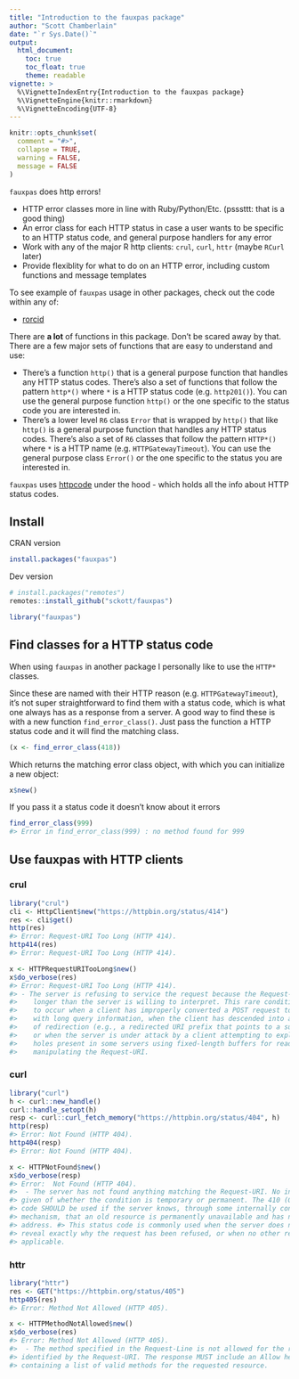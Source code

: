 ```yaml
---
title: "Introduction to the fauxpas package"
author: "Scott Chamberlain"
date: "`r Sys.Date()`"
output:
  html_document:
    toc: true
    toc_float: true
    theme: readable
vignette: >
  %\VignetteIndexEntry{Introduction to the fauxpas package}
  %\VignetteEngine{knitr::rmarkdown}
  %\VignetteEncoding{UTF-8}
---
```


```r
knitr::opts_chunk$set(
  comment = "#>",
  collapse = TRUE,
  warning = FALSE,
  message = FALSE
)
```

`fauxpas` does http errors!

* HTTP error classes more in line with Ruby/Python/Etc. (psssttt: that is a good thing)
* An error class for each HTTP status in case a user wants to
be specific to an HTTP status code, and general purpose handlers
for any error
* Work with any of the major R http clients: `crul`, `curl`, `httr` (maybe
`RCurl` later)
* Provide flexiblity for what to do on an HTTP error, including
custom functions and message templates

To see example of `fauxpas` usage in other packages, check out the code within any of:

- [rorcid](https://github.com/ropensci/rorcid)

There are __a lot__ of functions in this package. Don't be scared away by that. 
There are a few major sets of functions that are easy to understand and use:

- There's a function `http()` that is a general purpose function that handles any 
HTTP status codes. There's also a set of functions that follow the pattern `http*()`
where `*` is a HTTP status code (e.g. `http201()`). You can use the general 
purpose function `http()` or the one specific to the status code you are interested
in.
- There's a lower level `R6` class `Error` that is wrapped by `http()` that like 
`http()` is a general purpose function that handles any HTTP status codes. 
There's also a set of `R6` classes that follow the pattern `HTTP*()`
where `*` is a HTTP name (e.g. `HTTPGatewayTimeout`). You can use the general 
purpose class `Error()` or the one specific to the status you are interested
in.

`fauxpas` uses [httpcode][] under the hood - which holds all the info about HTTP status 
codes. 

## Install

CRAN version

```r
install.packages("fauxpas")
```

Dev version

```r
# install.packages("remotes")
remotes::install_github("sckott/fauxpas")
```

```r
library("fauxpas")
```

## Find classes for a HTTP status code

When using `fauxpas` in another package I personally like to use the `HTTP*` classes.

Since these are named with their HTTP reason (e.g. `HTTPGatewayTimeout`), it's not super
straightforward to find them with a status code, which is what one always has as a response
from a server. A good way to find these is with a new function `find_error_class()`. Just 
pass the function a HTTP status code and it will find the matching class. 

```r
(x <- find_error_class(418))
```

Which returns the matching error class object, with which you can initialize a new object:

```r
x$new()
```

If you pass it a status code it doesn't know about it errors

```r
find_error_class(999)
#> Error in find_error_class(999) : no method found for 999
```


## Use fauxpas with HTTP clients

### crul

```r
library("crul")
cli <- HttpClient$new("https://httpbin.org/status/414")
res <- cli$get()
http(res)
#> Error: Request-URI Too Long (HTTP 414).
http414(res)
#> Error: Request-URI Too Long (HTTP 414).
```

```r
x <- HTTPRequestURITooLong$new()
x$do_verbose(res)
#> Error: Request-URI Too Long (HTTP 414).
#> - The server is refusing to service the request because the Request-URI is
#>    longer than the server is willing to interpret. This rare condition is only likely
#>    to occur when a client has improperly converted a POST request to a GET request
#>    with long query information, when the client has descended into a URI black hole
#>    of redirection (e.g., a redirected URI prefix that points to a suffix of itself),
#>    or when the server is under attack by a client attempting to exploit security
#>    holes present in some servers using fixed-length buffers for reading or
#>    manipulating the Request-URI.
```

### curl

```r
library("curl")
h <- curl::new_handle()
curl::handle_setopt(h)
resp <- curl::curl_fetch_memory("https://httpbin.org/status/404", h)
http(resp)
#> Error: Not Found (HTTP 404).
http404(resp)
#> Error: Not Found (HTTP 404).
```

```r
x <- HTTPNotFound$new()
x$do_verbose(resp)
#> Error:  Not Found (HTTP 404).
#>  - The server has not found anything matching the Request-URI. No indication is
#> given of whether the condition is temporary or permanent. The 410 (Gone) status
#> code SHOULD be used if the server knows, through some internally configurable
#> mechanism, that an old resource is permanently unavailable and has no forwarding
#> address. #> This status code is commonly used when the server does not wish to
#> reveal exactly why the request has been refused, or when no other response is
#> applicable.
```

### httr

```r
library("httr")
res <- GET("https://httpbin.org/status/405")
http405(res)
#> Error: Method Not Allowed (HTTP 405).
```

```r
x <- HTTPMethodNotAllowed$new()
x$do_verbose(res)
#> Error: Method Not Allowed (HTTP 405).
#>  - The method specified in the Request-Line is not allowed for the resource
#> identified by the Request-URI. The response MUST include an Allow header
#> containing a list of valid methods for the requested resource.
```

[httpcode]: https://github.com/sckott/httpcode

